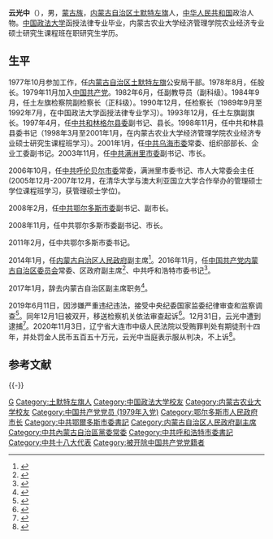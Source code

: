 '''云光中'''（{{bd|1960年|6月||catIdx=Y云}}），男，[[蒙古族|蒙古族]]，[[内蒙古自治区|内蒙古自治区]][[土默特左旗|土默特左旗]]人，[[中华人民共和国|中华人民共和国]]政治人物。[[中国政法大学|中国政法大学]]函授法律专业毕业，内蒙古农业大学经济管理学院农业经济专业硕士研究生课程班在职研究生学历。

== 生平 ==
1977年10月参加工作，任[[内蒙古自治区|内蒙古自治区]][[土默特左旗|土默特左旗]]公安局干部。1978年8月，任股长。1979年11月加入[[中国共产党|中国共产党]]。1982年6月，任副教导员（副科级）。1984年9月，任土左旗检察院副检察长（正科级）。1990年12月，任检察长（1989年9月至1992年7月，在中国政法大学函授法律专业学习）。1993年12月，任土左旗副旗长。1997年4月，任[[中共和林格尔县委|中共和林格尔县委]]副书记、县长。1998年11月，任中共和林县县委书记（1998年3月至2001年1月，在内蒙古农业大学经济管理学院农业经济专业硕士研究生课程班学习）。2001年1月，任[[中共乌海市委|中共乌海市委]]常委、组织部部长、企业工委副书记。2003年11月，任[[中共满洲里市委|中共满洲里市委]]副书记、市长。

2006年10月，任[[中共呼伦贝尔市委|中共呼伦贝尔市委]]常委，满洲里市委书记、市人大常委会主任(2005年12月-2007年12月，在清华大学与澳大利亚国立大学合作举办的管理硕士学位课程班学习，获管理硕士学位)。

2008年2月，任[[中共鄂尔多斯市委|中共鄂尔多斯市委]]副书记、副市长。

2008年11月，任中共鄂尔多斯市委副书记、市长。

2011年2月，任中共鄂尔多斯市委书记。

2014年1月，任[[内蒙古自治区人民政府|内蒙古自治区人民政府]]副主席<ref>{{cite web|title=云光中、宋亮、白玉刚、罗永纲新任内蒙古党委常委 张力等5人不再担任|url=http://district.ce.cn/newarea/sddy/201611/26/t20161126_18173399.shtml|accessdate=2016-11-26|date=2016-11-26|publisher=中国经济网|archive-date=2016-11-28|archive-url=https://web.archive.org/web/20161128133016/http://district.ce.cn/newarea/sddy/201611/26/t20161126_18173399.shtml|dead-url=no}}</ref>。2016年11月，任[[中国共产党内蒙古自治区委员会|中国共产党内蒙古自治区委员会]]常委、区政府副主席<ref>{{cite web|title=第十届内蒙古自治区党委常委班子亮相，李纪恒当选党委书记|url=http://www.thepaper.cn/newsDetail_forward_1568833|accessdate=2016-11-26|date=2016-11-26|publisher=澎湃新闻|archive-date=2016-11-27|archive-url=https://web.archive.org/web/20161127151844/http://www.thepaper.cn/newsDetail_forward_1568833|dead-url=no}}</ref>、中共呼和浩特市委书记<ref>{{cite web|title=云光中任呼和浩特市委书记，那顺孟和因任职年龄政策不再担任|url=http://www.thepaper.cn/newsDetail_forward_1570517|accessdate=2016-11-29|date=2016-11-29|publisher=澎湃新闻|archive-date=2019-06-08|archive-url=https://web.archive.org/web/20190608132351/http://www.thepaper.cn/newsDetail_forward_1570517|dead-url=no}}</ref>。

2017年1月，辞去内蒙古自治区副主席职务<ref>{{cite web|title=云光中辞去内蒙古自治区副主席，已任呼和浩特市委书记|url=http://www.thepaper.cn/newsDetail_forward_1595578|accessdate=2017-01-08|date=2017-01-08|publisher=澎湃新闻|archive-date=2019-06-05|archive-url=https://web.archive.org/web/20190605091727/http://www.thepaper.cn/newsDetail_forward_1595578|dead-url=no}}</ref>。

2019年6月11日，因涉嫌严重违纪违法，接受中央纪委国家监委纪律审查和监察调查<ref>{{cite web|title=内蒙古自治区党委常委、呼和浩特市委书记云光中接受中央纪委国家监委纪律审查和监察调查|url=http://www.ccdi.gov.cn/toutiao/201906/t20190611_195328.html|accessdate=2019-06-11|date=2019-06-11|publisher=中央纪委国家监委网站|archive-date=2020-11-04|archive-url=https://web.archive.org/web/20201104074533/http://www.ccdi.gov.cn/toutiao/201906/t20190611_195328.html|dead-url=no}}</ref>。同年12月1日被双开，移送检察机关依法审查起诉<ref>{{cite web|title=内蒙古自治区党委原常委、呼和浩特市委原书记云光中被开除党籍和公职|url=http://www.ccdi.gov.cn/toutiao/201912/t20191201_205386.html|accessdate=2019-12-01|date=2019-12-01|publisher=中央纪委国家监委网站|archive-date=2019-12-01|archive-url=https://web.archive.org/web/20191201220237/http://www.ccdi.gov.cn/toutiao/201912/t20191201_205386.html|dead-url=no}}</ref>。12月31日，云光中遭到逮捕<ref>{{cite news|title=最高检逮捕内蒙古自治区原常委云光中|url=https://www.zaobao.com.sg/realtime/china/story20200101-1017618|publisher=聯合早報|date=2020-01-01|accessdate=2020-01-01|archive-date=2020-01-01|archive-url=https://web.archive.org/web/20200101130341/https://www.zaobao.com.sg/realtime/china/story20200101-1017618|dead-url=no}}</ref>。2020年11月3日，辽宁省大连市中级人民法院以受贿罪判处有期徒刑十四年，并处罚金人民币五百五十万元，云光中当庭表示服从判决，不上诉<ref>{{cite web|title=呼和浩特市委原书记云光中受贿案一审宣判 获刑14年|url=http://www.chinanews.com/gn/2020/11-03/9329458.shtml|accessdate=2020-11-03|date=2020-11-03|publisher=[[中国新闻网|中国新闻网]]|archive-date=2020-11-09|archive-url=https://web.archive.org/web/20201109121927/http://www.chinanews.com/gn/2020/11-03/9329458.shtml|dead-url=no}}</ref>。

== 参考文献 ==
{{reflist}}

{{-}}
{{start box}}
{{s-ppo|cpc}}
{{s-before|[[那顺孟和|那顺孟和]]}}
{{s-title|[[中国共产党呼和浩特市委员会|中国共产党呼和浩特市委员会]]书记|2016年11月－2019年6月}}
{{s-after|[[王莉霞|王莉霞]]}}
{{s-before|[[杜梓|杜梓]]}}
{{s-title|[[中国共产党鄂尔多斯市委员会|中国共产党鄂尔多斯市委员会]]书记|2011年2月－2014年1月}}
{{s-after|[[白玉刚|白玉刚]]}}
{{s-before|？}}
{{s-title|[[中国共产党满洲里市委员会|中国共产党满洲里市委员会]]书记|2006年10月－2008年2月}}
{{s-after|[[韩宪军|韩宪军]]}}
{{s-gov|prc}}
{{s-before|[[杜梓|杜梓]]}}
{{s-title|[[鄂尔多斯市人民政府|鄂尔多斯市人民政府]]市长|2008年11月－2011年2月}}
{{s-after|[[廉素|廉素]]}}
{{s-before|？}}
{{s-title|[[满洲里市人民政府|满洲里市人民政府]]市长|2003年11月－2006年10月}}
{{s-after|[[杨博|杨博]]}}
{{end box}}

{{中华人民共和国鄂尔多斯市（伊克昭盟）历任正职领导人}}
{{中共十九大以来的反腐败工作}}

{{Authority control}}
{{DEFAULTSORT:Yun云}}
[[Category:雲姓|G]]
[[Category:土默特左旗人|Category:土默特左旗人]]
[[Category:中国政法大学校友|Category:中国政法大学校友]]
[[Category:内蒙古农业大学校友|Category:内蒙古农业大学校友]]
[[Category:中国共产党党员_(1979年入党)|Category:中国共产党党员 (1979年入党)]]
[[Category:鄂尔多斯市人民政府市长|Category:鄂尔多斯市人民政府市长]]
[[Category:中共鄂爾多斯市委書記|Category:中共鄂爾多斯市委書記]]
[[Category:内蒙古自治区人民政府副主席|Category:内蒙古自治区人民政府副主席]]
[[Category:中共內蒙古自治區黨委常委|Category:中共內蒙古自治區黨委常委]]
[[Category:中共呼和浩特市委書記|Category:中共呼和浩特市委書記]]
[[Category:中共十八大代表|Category:中共十八大代表]]
[[Category:被开除中国共产党党籍者|Category:被开除中国共产党党籍者]]